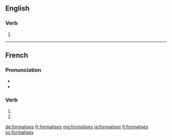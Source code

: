 {{also|formalisés}}
==English==

===Verb===
{{head|en|verb form}}

# {{en-third-person singular of|formalise}}

----

==French==

===Pronunciation===
* {{IPA|lang=fr|/fɔʁ.ma.liz/}}
* {{homophones|lang=fr|formalise|formalisent}}

===Verb===
{{fr-verb-form}}

# {{inflection of|formaliser||2|s|pres|indc|lang=fr}}
# {{inflection of|formaliser||2|s|pres|subj|lang=fr}}

[[de:formalises]]
[[fr:formalises]]
[[mg:formalises]]
[[ja:formalises]]
[[fi:formalises]]
[[sv:formalises]]